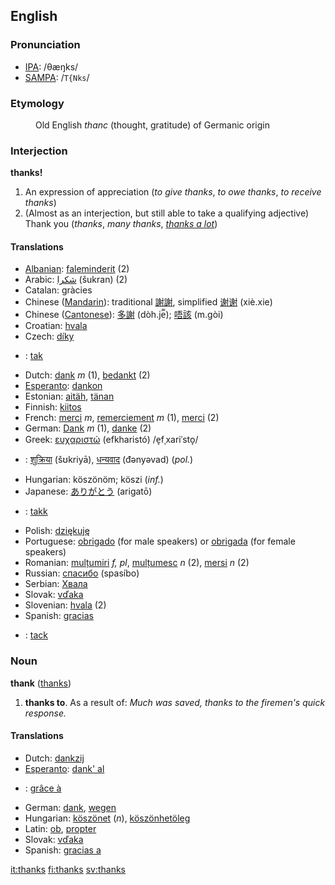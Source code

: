 ==English==
===Pronunciation===
*[[w:IPA|IPA]]: /θæŋks/
*[[w:SAMPA|SAMPA]]: /<tt>T{Nks</tt>/

===Etymology===
:Old English ''thanc'' (thought, gratitude) of Germanic origin

===Interjection===
'''thanks!'''

# An expression of appreciation (''to give thanks'', ''to owe thanks'', ''to receive thanks'')
# (Almost as an interjection, but still able to take a qualifying adjective) Thank you (''thanks'', ''many thanks'', ''[[thanks a lot]]'')

<!-- these translations were added when the part-of-speech above was wrongly claimed to be "noun" - some may need to be changed. &mdash; [[User:Hippietrail|Hippietrail]] 14:51, 23 Nov 2004 (UTC) -->
====Translations====
*[[Albanian]]: [[faleminderit]] (2)
*Arabic: [[شكرا]] (šukran) (2)
*Catalan: gràcies
*Chinese ([[Mandarin]]): traditional [[謝謝]], simplified [[谢谢]] (xiè.xie)
*Chinese ([[Cantonese]]): [[多謝]] (dòh.je̿); [[唔該]] (m.gòi)
*Croatian: [[hvala]]
*Czech: [[díky]]
*{{da}}: [[tak]]
*Dutch: [[dank]] ''m'' (1), [[bedankt]] (2)
*[[Esperanto]]: [[dankon]]
*Estonian: [[aitäh]], [[tänan]]
*Finnish: [[kiitos]]
*French: [[merci]] ''m'', [[remerciement]] ''m'' (1), [[merci]] (2)
*German: [[Dank]] ''m'' (1), [[danke]] (2)
*Greek: [[ευχαριστώ]] (efkharistó) /e̞fˌxariˈsto̞/
*{{hi}}: [[शुक्रिया]] (šʊkriyā), [[धन्यवाद]] (đǝnyǝvad) (''pol.'')
*Hungarian: köszönöm; köszi (''inf.'')
*Japanese: [[ありがとう]] (arigatō)
*{{no}}: [[takk]]
*Polish: [[dziękuję]]
*Portuguese: [[obrigado]] (for male speakers) or [[obrigada]] (for female speakers)
*Romanian: [[mulțumiri]] ''f, pl'', [[mulțumesc]] ''n'' (2), [[mersi]] ''n'' (2)
*Russian: [[спасибо]] (spasíbo)
*Serbian: [[Хвала]]
*Slovak: [[vďaka]]
*Slovenian: [[hvala]] (2)
*Spanish: [[gracias]]
*{{sv}}: [[tack]]

===Noun===
'''thank''' ([[thanks]])

# '''thanks to'''. As a result of: ''Much was saved, thanks to the firemen's quick response.''

<!-- these translations were added when the part-of-speech above was wrongly claimed to be "preposition" - some may need to be changed. &mdash; [[User:Hippietrail|Hippietrail]] 14:51, 23 Nov 2004 (UTC) -->
====Translations====
*Dutch: [[dankzij]]
*[[Esperanto]]: [[dank' al]]
*{{fr}}: [[grâce à]]
*German: [[dank]], [[wegen]]
*Hungarian: [[köszönet]] (''n''), [[köszönhetöleg]]
*Latin: [[ob]], [[propter]]
*Slovak: [[vďaka]]
*Spanish: [[gracias a]]

[[it:thanks]]
[[fi:thanks]]
[[sv:thanks]]